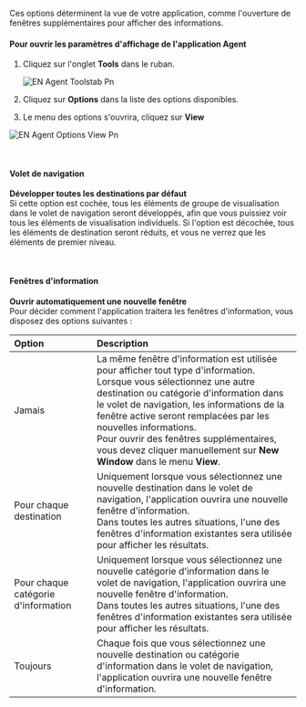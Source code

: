 Ces options déterminent la vue de votre application, comme l'ouverture de fenêtres supplémentaires pour afficher des informations.

#### **Pour ouvrir les paramètres d'affichage de l'application Agent**

1. Cliquez sur l'onglet **Tools** dans le ruban.

   ![EN Agent Toolstab Pn](/images/digital-signage/windows-applications/agent/tools/EN-Agent-Toolstab.png)
2. Cliquez sur **Options** dans la liste des options disponibles.
3. Le menu des options s'ouvrira, cliquez sur **View**

![EN Agent Options View Pn](/images/digital-signage/windows-applications/agent/tools/EN-Agent-Options-View.png)

 

#### **Volet de navigation**

**Développer toutes les destinations par défaut**\
Si cette option est cochée, tous les éléments de groupe de visualisation dans le volet de navigation seront développés, afin que vous puissiez voir tous les éléments de visualisation individuels. Si l'option est décochée, tous les éléments de destination seront réduits, et vous ne verrez que les éléments de premier niveau.

 

#### **Fenêtres d'information**

**Ouvrir automatiquement une nouvelle fenêtre**\
Pour décider comment l'application traitera les fenêtres d'information, vous disposez des options suivantes :

| **Option**                          | **Description**                                                                                                                                                                                                                                                                                                                                                                                                 |
| :---------------------------------- | :-------------------------------------------------------------------------------------------------------------------------------------------------------------------------------------------------------------------------------------------------------------------------------------------------------------------------------------------------------------------------------------------------------------- |
| Jamais                              | La même fenêtre d'information est utilisée pour afficher tout type d'information.<br />Lorsque vous sélectionnez une autre destination ou catégorie d'information dans le volet de navigation, les informations de la fenêtre active seront remplacées par les nouvelles informations.<br />Pour ouvrir des fenêtres supplémentaires, vous devez cliquer manuellement sur **New Window** dans le menu **View**. |
| Pour chaque destination             | Uniquement lorsque vous sélectionnez une nouvelle destination dans le volet de navigation, l'application ouvrira une nouvelle fenêtre d'information.<br />Dans toutes les autres situations, l'une des fenêtres d'information existantes sera utilisée pour afficher les résultats.                                                                                                                             |
| Pour chaque catégorie d'information | Uniquement lorsque vous sélectionnez une nouvelle catégorie d'information dans le volet de navigation, l'application ouvrira une nouvelle fenêtre d'information.<br />Dans toutes les autres situations, l'une des fenêtres d'information existantes sera utilisée pour afficher les résultats.                                                                                                                 |
| Toujours                            | Chaque fois que vous sélectionnez une nouvelle destination ou catégorie d'information dans le volet de navigation, l'application ouvrira une nouvelle fenêtre d'information.                                                                                                                                                                                                                                    |
